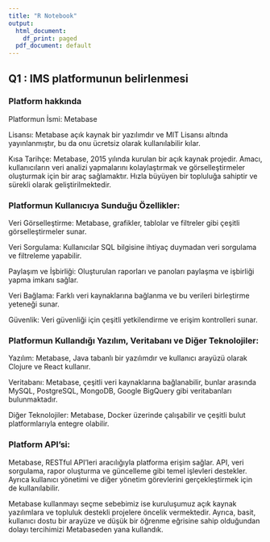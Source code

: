 ```yaml
---
title: "R Notebook"
output:
  html_document:
    df_print: paged
  pdf_document: default
---
```


## Q1 : IMS platformunun belirlenmesi

### Platform hakkında

Platformun İsmi: Metabase

Lisansı: Metabase açık kaynak bir yazılımdır ve MIT Lisansı altında yayınlanmıştır, bu da onu ücretsiz olarak kullanılabilir kılar.

Kısa Tarihçe: Metabase, 2015 yılında kurulan bir açık kaynak projedir. Amacı, kullanıcıların veri analizi yapmalarını kolaylaştırmak ve görselleştirmeler oluşturmak için bir araç sağlamaktır. Hızla büyüyen bir topluluğa sahiptir ve sürekli olarak geliştirilmektedir.

### Platformun Kullanıcıya Sunduğu Özellikler:

Veri Görselleştirme: Metabase, grafikler, tablolar ve filtreler gibi çeşitli görselleştirmeler sunar.

Veri Sorgulama: Kullanıcılar SQL bilgisine ihtiyaç duymadan veri sorgulama ve filtreleme yapabilir.

Paylaşım ve İşbirliği: Oluşturulan raporları ve panoları paylaşma ve işbirliği yapma imkanı sağlar.

Veri Bağlama: Farklı veri kaynaklarına bağlanma ve bu verileri birleştirme yeteneği sunar.

Güvenlik: Veri güvenliği için çeşitli yetkilendirme ve erişim kontrolleri sunar.

### Platformun Kullandığı Yazılım, Veritabanı ve Diğer Teknolojiler:

Yazılım: Metabase, Java tabanlı bir yazılımdır ve kullanıcı arayüzü olarak Clojure ve React kullanır.

Veritabanı: Metabase, çeşitli veri kaynaklarına bağlanabilir, bunlar arasında MySQL, PostgreSQL, MongoDB, Google BigQuery gibi veritabanları bulunmaktadır.

Diğer Teknolojiler: Metabase, Docker üzerinde çalışabilir ve çeşitli bulut platformlarıyla entegre olabilir.

### Platform API'si:

Metabase, RESTful API'leri aracılığıyla platforma erişim sağlar. API, veri sorgulama, rapor oluşturma ve güncelleme gibi temel işlevleri destekler. Ayrıca kullanıcı yönetimi ve diğer yönetim görevlerini gerçekleştirmek için de kullanılabilir.

Metabase kullanmayı seçme sebebimiz ise kuruluşumuz açık kaynak yazılımlara ve topluluk destekli projelere öncelik vermektedir. Ayrıca, basit, kullanıcı dostu bir arayüze ve düşük bir öğrenme eğrisine sahip olduğundan dolayı tercihimizi Metabaseden yana kullandık.

